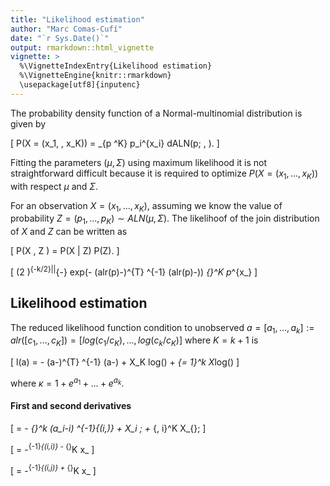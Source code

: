 ```yaml
---
title: "Likelihood estimation"
author: "Marc Comas-Cufí"
date: "`r Sys.Date()`"
output: rmarkdown::html_vignette
vignette: >
  %\VignetteIndexEntry{Likelihood estimation}
  %\VignetteEngine{knitr::rmarkdown}
  \usepackage[utf8]{inputenc}
---
```


The probability density function of a Normal-multinomial distribution is given by

\[
P(X = (x_1, \dots, x_K)) = \int_{p \in \mathcal{S}^K} \frac{(\sum x_i)!}{\prod x_i!} \prod p_i^{x_i} dALN(p; \mu, \Sigma).
\]

Fitting the parameters $(\mu, \Sigma)$ using maximum likelihood it is not straightforward difficult because it is required to optimize $P(X = (x_1, \dots, x_K))$ with respect $\mu$ and $\Sigma$.

For an observation $X = (x_1, \dots, x_K)$, assuming we know the value of probability $Z = (p_1, \dots, p_K) \sim ALN(\mu, \Sigma)$. The likelihoof of the join distribution of $X$ and $Z$ can be written as

\[
P(X , Z ) = P(X  | Z) P(Z).
\]

\[
(2 \pi)^{-k/2}|\Sigma|^{-\frac{1}{2}} exp(-\frac{1}{2} (alr(p)-\mu)^{T} \Sigma^{-1} (alr(p)-\mu)) \frac{(x_1+\dots+x_K)!}{x_1! \dots x_K!}\prod_{\ell=1}^K p_\ell^{x_\ell}
\]

## Likelihood estimation 

The reduced likelihood function condition to unobserved $a = [a_1, ..., a_k] := alr([c_1, ..., c_K]) = [log(c_1/c_K), ..., log(c_k/c_K)]$ where $K = k +1$ is


\[
l(a) = -\frac{1}{2} (a-\mu)^{T} \Sigma^{-1} (a-\mu) + X_K log(\frac{1}{\kappa}) + \sum_{\ell = 1}^k X_\ell log(\frac{e^{a_\ell}}{\kappa}) 
\]

where $\kappa = 1 + e^{a_1} + \dots + e^{a_k}$.

#### First and second derivatives

\[
\frac{\partial l(a)}{\partial a_i} = - \sum_{\ell=1}^k (a_i-\mu_i) \Sigma^{-1}_{(i,\ell)} 
+ X_i \; \frac{\kappa-e^{a_i}}{\kappa} 
+ \sum_{\ell=1, \ell \neq i}^K X_{\ell}\; \frac{-e^{a_i}}{\kappa} 
\]

\[
\frac{\partial^2 l(a)}{\partial a_i^2} = -\Sigma^{-1}_{(i,i)} - \sum_{\ell=1}^K x_\ell \frac{e^{a_i} (\kappa - e^{a_i})}{\kappa^2}
\]

\[
\frac{\partial^2 l(a)}{\partial a_i \partial a_j} = -\Sigma^{-1}_{(i,j)} + \sum_{\ell=1}^K x_\ell \frac{e^{a_i+a_j}}{\kappa^2}
\]